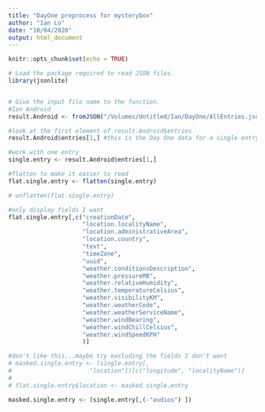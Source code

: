 ```yaml
---
title: "DayOne preprocess for mysterybox"
author: "Ian Lo"
date: "10/04/2020"
output: html_document
---
```


```r
knitr::opts_chunk$set(echo = TRUE)
```

```r
# Load the package required to read JSON files.
library(jsonlite)


# Give the input file name to the function.
#Ian Android
result.Android <- fromJSON("/Volumes/Untitled/Ian/DayOne/AllEntries.json")
```
```r
#look at the first element of result.Android$entries 
result.Android$entries[1,] #this is the Day One data for a single entry
```

```r
#work with one entry 
single.entry <- result.Android$entries[1,]

#flatten to make it easier to read
flat.single.entry <- flatten(single.entry)
```

```r
# unflatten(flat.single.entry)
```

```r
#only display fields I want
flat.single.entry[,c("creationDate",  
                     "location.localityName", 
                     "location.administrativeArea", 
                     "location.country",
                     "text",
                     "timeZone",
                     "uuid",
                     "weather.conditionsDescription",
                     "weather.pressureMB",
                     "weather.relativeHumidity",
                     "weather.temperatureCelsius",
                     "weather.visibilityKM",
                     "weather.weatherCode",
                     "weather.weatherServiceName",
                     "weather.windBearing",
                     "weather.windChillCelsius",
                     "weather.windSpeedKPH"
                     )]
```

```r
#don't like this...maybe try excluding the fields I don't want
# masked.single.entry <- (single.entry[,  
#                      "location"])[c("longitude", "localityName")]
# 
# flat.single.entry$location <- masked.single.entry
```

```r
masked.single.entry <- (single.entry[,(-"audios") ])


```

